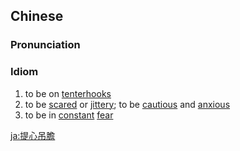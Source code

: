 {{also|提心吊胆|提心弔膽}}
==Chinese==
{{zh-forms|s=提心吊胆|t2=提心弔膽|type=211|lit=to carry the heart and hang the gallbladder}}

===Pronunciation===
{{zh-pron
|m=tíxīndiàodǎn
|c=tai4 sam1 diu3 daam2
|cat=cy
}}

===Idiom===
{{zh-idiom}}

# to be on [[tenterhooks]]
# to be [[scared]] or [[jittery]]; to be [[cautious]] and [[anxious]]
# to be in [[constant]] [[fear]]

{{zh-cat|Advanced}}

[[ja:提心吊膽]]
